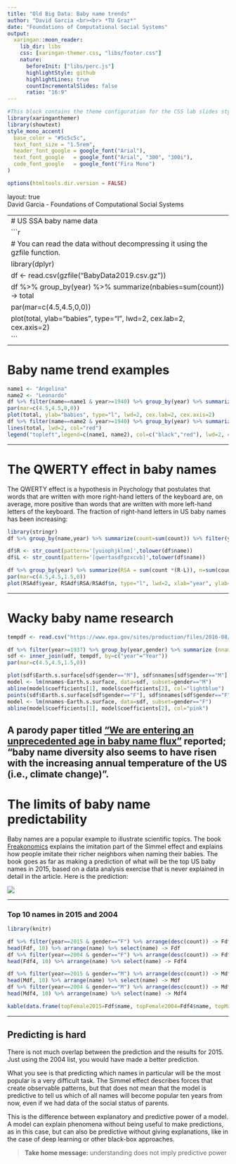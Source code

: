 ```yaml
---
title: "Old Big Data: Baby name trends"
author: "David Garcia <br><br> *TU Graz*"
date: "Foundations of Computational Social Systems"
output:
  xaringan::moon_reader:
    lib_dir: libs 
    css: [xaringan-themer.css, "libs/footer.css"]
    nature:
      beforeInit: ["libs/perc.js"]
      highlightStyle: github
      highlightLines: true
      countIncrementalSlides: false
      ratio: "16:9"
---
```



```r
#This block contains the theme configuration for the CSS lab slides style
library(xaringanthemer)
library(showtext)
style_mono_accent(
  base_color = "#5c5c5c",
  text_font_size = "1.5rem",
  header_font_google = google_font("Arial"),
  text_font_google   = google_font("Arial", "300", "300i"),
  code_font_google   = google_font("Fira Mono")
)
```

```r
options(htmltools.dir.version = FALSE)
```

layout: true
<div class="my-footer"><span>David Garcia - Foundations of Computational Social Systems</span></div> 

---
# US SSA baby name data
```r
# You can read the data without decompressing it using the gzfile function. 
library(dplyr)
df <- read.csv(gzfile("BabyData2019.csv.gz"))
df %>% group_by(year) %>% summarize(nbabies=sum(count)) -> total
par(mar=c(4.5,4.5,0,0))
plot(total, ylab="babies", type="l", lwd=2, cex.lab=2, cex.axis=2)
```
---

# Baby name trend examples

```r
name1 <- "Angelina"
name2 <- "Leonardo"
df %>% filter(name==name1 & year>=1940) %>% group_by(year) %>% summarize(nbabies=sum(count)) -> total
par(mar=c(4.5,4.5,0,0))
plot(total, ylab="babies", type="l", lwd=2, cex.lab=2, cex.axis=2)
df %>% filter(name==name2 & year>=1940) %>% group_by(year) %>% summarize(nbabies=sum(count)) -> total
lines(total, lwd=2, col="red")
legend("topleft",legend=c(name1, name2), col=c("black","red"), lwd=2, cex=3)
```


---

# The QWERTY effect in baby names

The QWERTY effect is a hypothesis in Psychology that postulates that words that are written with more right-hand letters of the keyboard are, on average, more positive than words that are written with more left-hand letters of the keyboard. The fraction of right-hand letters in US baby names has been increasing:
```r
library(stringr)
df %>% group_by(name,year) %>% summarize(count=sum(count)) %>% filter(year>1960)-> ngdf

df$R <- str_count(pattern='[yuiophjklnm]',tolower(df$name))
df$L <- str_count(pattern='[qwertasdfgzxcvb]',tolower(df$name))

df %>% group_by(year) %>% summarize(RSA = sum(count *(R-L)), n=sum(count)) %>% filter(year>=1960)-> RSAdf
par(mar=c(4.5,4.5,1.5,0))
plot(RSAdf$year, RSAdf$RSA/RSAdf$n, type="l", lwd=2, xlab="year", ylab="mean RSA", cex.lab=2, cex.axis=2)
```
---

# Wacky baby name research

```r
tempdf <- read.csv("https://www.epa.gov/sites/production/files/2016-08/temperature_fig-1.csv", skip=6)

df %>% filter(year>=1937) %>% group_by(year,gender) %>% summarize (nnames=n()) -> udf
sdf <- inner_join(udf, tempdf, by=c("year"="Year"))
par(mar=c(4.5,4.5,1.5,0))

plot(sdf$Earth.s.surface[sdf$gender=="M"], sdf$nnames[sdf$gender=="M"], col="lightblue", pch=19, xlim=range(sdf$Earth.s.surface), ylim=range(sdf$nnames), ylab="Number of Unique Names", xlab="US temperature anomaly (Fahrenheit)", cex.lab=2, cex.axis=2)
model <- lm(nnames~Earth.s.surface, data=sdf, subset=gender=="M")
abline(model$coefficients[1], model$coefficients[2], col="lightblue")
points(sdf$Earth.s.surface[sdf$gender=="F"], sdf$nnames[sdf$gender=="F"], col="pink", pch=19)
model <- lm(nnames~Earth.s.surface, data=sdf, subset=gender=="F")
abline(model$coefficients[1], model$coefficients[2], col="pink")
```
A parody paper titled ["We are entering an unprecedented age in baby name flux"](https://instsci.org/h7.html) reported; "baby name diversity also seems to have risen with the increasing annual temperature of the US (i.e., climate change)". 
---

# The limits of baby name predictability

Baby names are a popular example to illustrate scientific topics. The book [Freakonomics](https://freakonomics.com/books/) explains the imitation part of the Simmel effect and explains how people imitate their richer neighbors when naming their babies. The book goes as far as making a prediction of what will be the top US baby names in 2015, based on a data analysis exercise that is never explained in detail in the article. Here is the prediction:

![](FreakonomicsPrediction.png)

---

### Top 10 names in 2015 and 2004
```r
library(knitr)

df %>% filter(year==2015 & gender=="F") %>% arrange(desc(count)) -> Fdf
head(Fdf, 10) %>% arrange(name) %>% select(name) -> Fdf
df %>% filter(year==2004 & gender=="F") %>% arrange(desc(count)) -> Fdf4
head(Fdf4, 10) %>% arrange(name) %>% select(name) -> Fdf4

df %>% filter(year==2015 & gender=="M") %>% arrange(desc(count)) -> Mdf
head(Mdf, 10) %>% arrange(name) %>% select(name) -> Mdf
df %>% filter(year==2004 & gender=="M") %>% arrange(desc(count)) -> Mdf4
head(Mdf4, 10) %>% arrange(name) %>% select(name) -> Mdf4

kable(data.frame(topFemale2015=Fdf$name, topFemale2004=Fdf4$name, topMale2015=Mdf$name, topMale2004=Mdf4$name))
```

---
## Predicting is hard
There is not much overlap between the prediction and the results for 2015. Just using the 2004 list, you would have made a better prediction.

What you see is that predicting which names in particular will be the most popular is a very difficult task. The Simmel effect describes forces that create observable patterns, but that does not mean that the model is predictive to tell us which of all names will become popular ten years from now, even if we had data of the social status of parents. 

This is the difference between explanatory and predictive power of a model. A model can explain phenomena without being useful to make predictions, as in this case, but can also be predictive without giving explanations, like in the case of deep learning or other black-box approaches.

> **Take home message:** understanding does not imply predictive power



